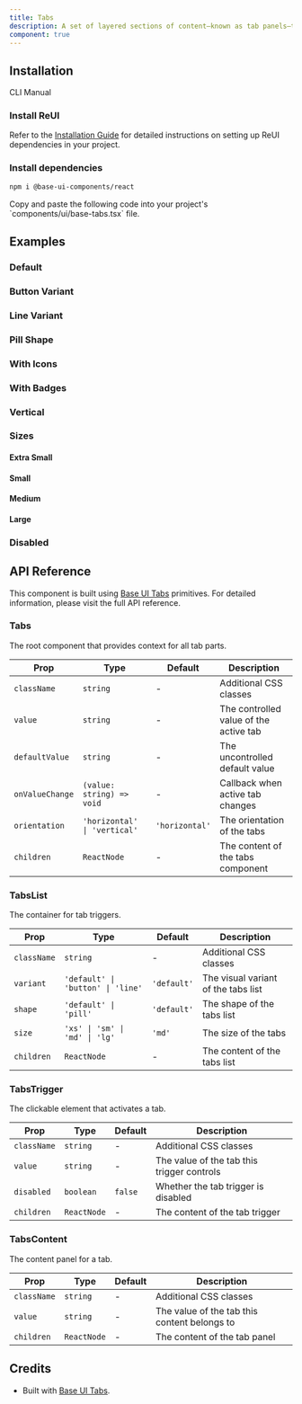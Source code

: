 ```yaml
---
title: Tabs
description: A set of layered sections of content—known as tab panels—that are displayed one at a time. Built on top of Base UI Tabs component.
component: true
---
```


<ExamplePreview path="base-tabs/default" />

## Installation

<Tabs defaultValue="cli">

<TabsList>
  <TabsTrigger value="cli">CLI</TabsTrigger>
  <TabsTrigger value="manual">Manual</TabsTrigger>
</TabsList>

<TabsContent value="cli">
  <CliCommands name="base-tabs" />
</TabsContent>

<TabsContent value="manual">    
<Steps>

### Install ReUI

Refer to the [Installation Guide](/docs/installation) for detailed instructions on setting up ReUI dependencies in your project.

### Install dependencies

```bash
npm i @base-ui-components/react
```

<Step>
Copy and paste the following code into your project's `components/ui/base-tabs.tsx` file.

<ComponentPreview name="base-tabs" />

</Step>

</Steps>

</TabsContent>

</Tabs>

## Examples

### Default

<ExamplePreview path="base-tabs/default" />

### Button Variant

<ExamplePreview path="base-tabs/button" />

### Line Variant

<ExamplePreview path="base-tabs/line" />

### Pill Shape

<ExamplePreview path="base-tabs/pill" />

### With Icons

<ExamplePreview path="base-tabs/icon" />

### With Badges

<ExamplePreview path="base-tabs/badge" />

### Vertical

<ExamplePreview path="base-tabs/vertical" />

### Sizes

#### Extra Small

<ExamplePreview path="base-tabs/size-xs" />

#### Small

<ExamplePreview path="base-tabs/size-sm" />

#### Medium

<ExamplePreview path="base-tabs/size-md" />

#### Large

<ExamplePreview path="base-tabs/size-lg" />

### Disabled

<ExamplePreview path="base-tabs/disabled" />

## API Reference

This component is built using [Base UI Tabs](https://base-ui.com/react/components/tabs) primitives. For detailed information, please visit the full API reference.

### Tabs

The root component that provides context for all tab parts.

| Prop            | Type                         | Default        | Description                            |
| --------------- | ---------------------------- | -------------- | -------------------------------------- |
| `className`     | `string`                     | -              | Additional CSS classes                 |
| `value`         | `string`                     | -              | The controlled value of the active tab |
| `defaultValue`  | `string`                     | -              | The uncontrolled default value         |
| `onValueChange` | `(value: string) => void`    | -              | Callback when active tab changes       |
| `orientation`   | `'horizontal' \| 'vertical'` | `'horizontal'` | The orientation of the tabs            |
| `children`      | `ReactNode`                  | -              | The content of the tabs component      |

### TabsList

The container for tab triggers.

| Prop        | Type                              | Default     | Description                         |
| ----------- | --------------------------------- | ----------- | ----------------------------------- |
| `className` | `string`                          | -           | Additional CSS classes              |
| `variant`   | `'default' \| 'button' \| 'line'` | `'default'` | The visual variant of the tabs list |
| `shape`     | `'default' \| 'pill'`             | `'default'` | The shape of the tabs list          |
| `size`      | `'xs' \| 'sm' \| 'md' \| 'lg'`    | `'md'`      | The size of the tabs                |
| `children`  | `ReactNode`                       | -           | The content of the tabs list        |

### TabsTrigger

The clickable element that activates a tab.

| Prop        | Type        | Default | Description                                |
| ----------- | ----------- | ------- | ------------------------------------------ |
| `className` | `string`    | -       | Additional CSS classes                     |
| `value`     | `string`    | -       | The value of the tab this trigger controls |
| `disabled`  | `boolean`   | `false` | Whether the tab trigger is disabled        |
| `children`  | `ReactNode` | -       | The content of the tab trigger             |

### TabsContent

The content panel for a tab.

| Prop        | Type        | Default | Description                                  |
| ----------- | ----------- | ------- | -------------------------------------------- |
| `className` | `string`    | -       | Additional CSS classes                       |
| `value`     | `string`    | -       | The value of the tab this content belongs to |
| `children`  | `ReactNode` | -       | The content of the tab panel                 |

## Credits

- Built with [Base UI Tabs](https://base-ui.com/react/components/tabs).
